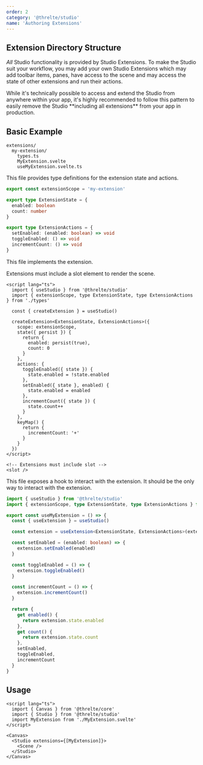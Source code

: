 ```yaml
---
order: 2
category: '@threlte/studio'
name: 'Authoring Extensions'
---
```


## Extension Directory Structure

_All_ Studio functionality is provided by Studio Extensions. To make the Studio
suit your workflow, you may add your own Studio Extensions which may add toolbar
items, panes, have access to the scene and may access the state of other
extensions and run their actions.

<Tip type="warning">
  While it's technically possible to access and extend the Studio from anywhere within your app,
  it's highly recommended to follow this pattern to easily remove the Studio **including all
  extensions** from your app in production.
</Tip>

## Basic Example

```plaintext
extensions/
  my-extension/
    types.ts
    MyExtension.svelte
    useMyExtension.svelte.ts
```

This file provides type definitions for the extension state and actions.

```ts title="types.ts"
export const extensionScope = 'my-extension'

export type ExtensionState = {
  enabled: boolean
  count: number
}

export type ExtensionActions = {
  setEnabled: (enabled: boolean) => void
  toggleEnabled: () => void
  incrementCount: () => void
}
```

This file implements the extension.

<Tip type="warning">Extensions must include a slot element to render the scene.</Tip>

```svelte title="MyExtension.svelte"
<script lang="ts">
  import { useStudio } from '@threlte/studio'
  import { extensionScope, type ExtensionState, type ExtensionActions } from './types'

  const { createExtension } = useStudio()

  createExtension<ExtensionState, ExtensionActions>({
    scope: extensionScope,
    state({ persist }) {
      return {
        enabled: persist(true),
        count: 0
      }
    },
    actions: {
      toggleEnabled({ state }) {
        state.enabled = !state.enabled
      },
      setEnabled({ state }, enabled) {
        state.enabled = enabled
      },
      incrementCount({ state }) {
        state.count++
      }
    },
    keyMap() {
      return {
        incrementCount: '+'
      }
    }
  })
</script>

<!-- Extensions must include slot -->
<slot />
```

This file exposes a hook to interact with the extension. It should be the only
way to interact with the extension.

```ts title="useMyExtension.ts"
import { useStudio } from '@threlte/studio'
import { extensionScope, type ExtensionState, type ExtensionActions } from './types'

export const useMyExtension = () => {
  const { useExtension } = useStudio()

  const extension = useExtension<ExtensionState, ExtensionActions>(extensionScope)

  const setEnabled = (enabled: boolean) => {
    extension.setEnabled(enabled)
  }

  const toggleEnabled = () => {
    extension.toggleEnabled()
  }

  const incrementCount = () => {
    extension.incrementCount()
  }

  return {
    get enabled() {
      return extension.state.enabled
    },
    get count() {
      return extension.state.count
    },
    setEnabled,
    toggleEnabled,
    incrementCount
  }
}
```

## Usage

```svelte
<script lang="ts">
  import { Canvas } from '@threlte/core'
  import { Studio } from '@threlte/studio'
  import MyExtension from './MyExtension.svelte'
</script>

<Canvas>
  <Studio extensions={[MyExtension]}>
    <Scene />
  </Studio>
</Canvas>
```
